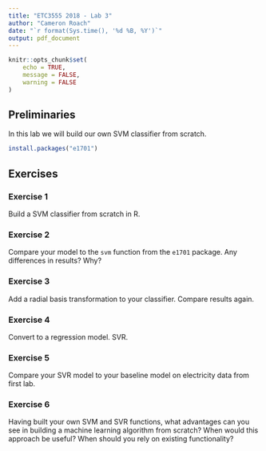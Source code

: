 ```yaml
---
title: "ETC3555 2018 - Lab 3"
author: "Cameron Roach"
date: "`r format(Sys.time(), '%d %B, %Y')`"
output: pdf_document
---
```


```r
knitr::opts_chunk$set(
	echo = TRUE,
	message = FALSE,
	warning = FALSE
)
```

## Preliminaries

In this lab we will build our own SVM classifier from scratch.

```r
install.packages("e1701")
```

## Exercises

### Exercise 1

Build a SVM classifier from scratch in R.

### Exercise 2

Compare your model to the `svm` function from the `e1701` package. Any differences in results? Why?

### Exercise 3

Add a radial basis transformation to your classifier. Compare results again.

### Exercise 4

Convert to a regression model. SVR.

### Exercise 5

Compare your SVR model to your baseline model on electricity data from first lab.

### Exercise 6

Having built your own SVM and SVR functions, what advantages can you see in building a machine learning algorithm from scratch? When would this approach be useful? When should you rely on existing functionality?
